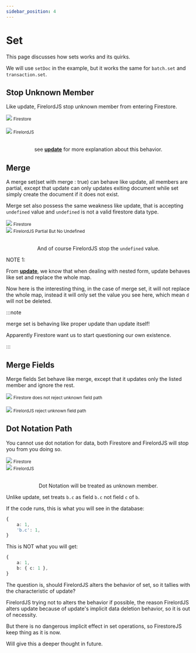 ```yaml
---
sidebar_position: 4
---
```


# Set

This page discusses how sets works and its quirks.

We will use `setDoc` in the example, but it works the same for `batch.set` and `transaction.set`.

## Stop Unknown Member

Like update, FirelordJS stop unknown member from entering Firestore.

<div style={{ display: 'flex', flexDirection: 'column', alignItems: 'center' }}>
	<img src="https://github.com/tylim88/FirelordJSDoc/blob/main/static/firelordv2/set1.png?raw=true" />
	<small>Firestore</small>
</div>
<br />
<div style={{ display: 'flex', flexDirection: 'column', alignItems: 'center' }}>
	<img src="https://github.com/tylim88/FirelordJSDoc/blob/main/static/firelordv2/set2.png?raw=true" />
	<small>FirelordJS</small>
</div>
<br />

<div align='center'>

see **[update](/highlights/update#the-firelordjss-way)** for more explanation about this behavior.

</div>

## Merge

A merge set(set with merge : true) can behave like update, all members are partial, except that update can only updates exiting document while set simply create the document if it does not exist.

Merge set also possess the same weakness like update, that is accepting `undefined` value and `undefined` is not a valid firestore data type.

<div  style={{ display:'flex', justifyContent:'space-around' }}>
    <div style={{ display:'flex', flexDirection:"column", alignItems:'center' }}>
        <img src='https://github.com/tylim88/FirelordJSDoc/blob/main/static/firelordv2/set3.png?raw=true' />
        <small>Firestore</small>
    </div>
    <div style={{ display:'flex', flexDirection:"column", alignItems:'center' }}>
        <img src='https://github.com/tylim88/FirelordJSDoc/blob/main/static/firelordv2/set4.png?raw=true' />
        <small>FirelordJS Partial But No Undefined</small>
    </div>
</div>
<br/>
<div align='center'>

And of course FirelordJS stop the `undefined` value.

</div>

NOTE 1:

From **[update](/highlights/update#the-firelordjss-way)**, we know that when dealing with nested form, update behaves like set and replace the whole map.

Now here is the interesting thing, in the case of merge set, it will not replace the whole map, instead it will only set the value you see here, which mean `d` will not be deleted.

:::note

merge set is behaving like proper update than update itself!

Apparently Firestore want us to start questioning our own existence.

:::

## Merge Fields

Merge fields Set behave like merge, except that it updates only the listed member and ignore the rest.

<div style={{ display: 'flex', flexDirection: 'column', alignItems: 'center' }}>
	<img src="https://github.com/tylim88/FirelordJSDoc/blob/main/static/firelordv2/set5.png?raw=true" />
	<small>Firestore does not reject unknown field path</small>
</div>
<br />
<div style={{ display: 'flex', flexDirection: 'column', alignItems: 'center' }}>
	<img src="https://github.com/tylim88/FirelordJSDoc/blob/main/static/firelordv2/set6.png?raw=true" />
	<small>FirelordJS reject unknown field path</small>
</div>

## Dot Notation Path

You cannot use dot notation for data, both Firestore and FirelordJS will stop you from you doing so.

<div  style={{ display:'flex', justifyContent:'space-around' }}>
    <div style={{ display:'flex', flexDirection:"column", alignItems:'center' }}>
        <img src='https://github.com/tylim88/FirelordJSDoc/blob/main/static/firelordv2/set7.png?raw=true' />
        <small>Firestore</small>
    </div>
    <div style={{ display:'flex', flexDirection:"column", alignItems:'center' }}>
        <img src='https://github.com/tylim88/FirelordJSDoc/blob/main/static/firelordv2/set8.png?raw=true' />
        <small>FirelordJS</small>
    </div>
</div>
<br/>
<div align='center'>

Dot Notation will be treated as unknown member.

</div>

Unlike update, set treats `b.c` as field `b.c` not field `c` of `b`.

If the code runs, this is what you will see in the database:

```ts
{
	a: 1,
	'b.c': 1,
}
```

This is NOT what you will get:

```ts
{
	a: 1,
	b: { c: 1 },
}
```

The question is, should FirelordJS alters the behavior of set, so it tallies with the characteristic of update?

FirelordJS trying not to alters the behavior if possible, the reason FirelordJS alters update because of update's implicit data deletion behavior, so it is out of necessity.

But there is no dangerous implicit effect in set operations, so FirestoreJS keep thing as it is now.

Will give this a deeper thought in future.
